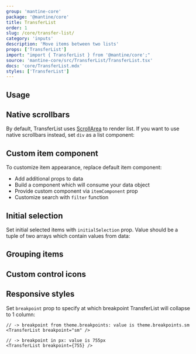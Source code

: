 ```yaml
---
group: 'mantine-core'
package: '@mantine/core'
title: TransferList
order: 1
slug: /core/transfer-list/
category: 'inputs'
description: 'Move items between two lists'
props: ['TransferList']
import: "import { TransferList } from '@mantine/core';"
source: 'mantine-core/src/TransferList/TransferList.tsx'
docs: 'core/TransferList.mdx'
styles: ['TransferList']
---
```



## Usage

<Demo data={TransferListDemos.usage} />

## Native scrollbars

By default, TransferList uses [ScrollArea](/core/scroll-area/) to render list.
If you want to use native scrollbars instead, set `div` as a list component:

<Demo data={TransferListDemos.scrollbars} />

## Custom item component

To customize item appearance, replace default item component:

- Add additional props to data
- Build a component which will consume your data object
- Provide custom component via `itemComponent` prop
- Customize search with `filter` function

<Demo data={TransferListDemos.itemComponent} />

## Initial selection

Set initial selected items with `initialSelection` prop.
Value should be a tuple of two arrays which contain values from data:

<Demo data={TransferListDemos.initialSelection} />

## Grouping items

<Demo data={TransferListDemos.group} />

## Custom control icons

<Demo data={TransferListDemos.customIcons} />

## Responsive styles

Set `breakpoint` prop to specify at which breakpoint TransferList will collapse to 1 column:

```tsx
// -> breakpoint from theme.breakpoints: value is theme.breakpoints.sm
<TransferList breakpoint="sm" />

// -> breakpoint in px: value is 755px
<TransferList breakpoint={755} />
```
